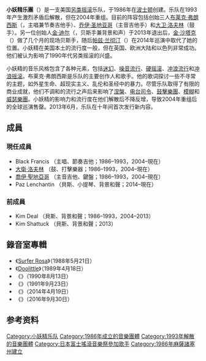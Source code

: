 {{Infobox musical artist
| name            = {{lang|en|Pixies}}<br>小妖精乐團
| image           = Pixies 2004.jpg
| caption         = 摄于2004年6月，从左至右：圣地亚哥、弗朗西斯、洛夫林和迪尔。
| image_size = 250
| landscape       = yes
| background      = group_or_band
| origin          = {{USA}}[[马萨诸塞州|马萨诸塞州]][[波士顿|波士顿]]
| genre           = {{flatlist|
*[[另类摇滚|另类摇滚]]
*[[独立摇滚|独立摇滚]]<ref>[http://www.theguardian.com/music/2014/nov/27/pixies-doolittle-25-review "Pixies: Doolittle 25 review – alt-rock milestone from US indie’s weirdest stars"], ''The Guardian'', 27 November 2014.  Retrieved 3 May 2015.</ref>
}}
| years_active    = 1986年-93年、2004年-现今
| label           = [[4AD|4AD]]、[[Elektra唱片|Elektra]]、[[Cooking_Vinyl|Cooking Vinyl]]、[[Spin_Art_Records|Spin Art]]、Artemis、Pixiesmusic、[[PIAS_Recordings|PIAS]]
| associated_acts = [[The_Amps乐队|The Amps乐队]]、[[The_Breeders乐队|The Breeders乐队]]、[[Grand_Duchy乐队|Grand Duchy乐队]]、[[The_Martinis乐队|The Martinis乐队]]、[[The_Muffs乐队|The Muffs乐队]]、[[The_Pandoras乐队|The Pandoras乐队]]
| website         = {{URL|http://www.pixiesmusic.com/}}
| current_members = 
* [[布莱克·弗朗西斯|布莱克·弗朗西斯]]
* [[大卫·洛夫林|大卫·洛夫林]]
* [[乔伊·圣地亚哥|乔伊·圣地亚哥]]
* [[帕兹·兰彻汀|帕兹·兰彻汀]]
| past_members    = [[金·迪尔|金·迪尔]]
}}
'''小妖精乐團'''（{{lang|en|Pixies}}）是一支美国[[另类摇滚|另类摇滚]]乐队，于1986年在[[波士顿|波士顿]]创建。乐队在1993年产生激烈矛盾后解散，但在2004年重组。目前的阵容包括创始三人[[布莱克·弗朗西斯|布莱克·弗朗西斯]]（{{lang|en|Black Francis}}，主唱兼节奏吉他手）、[[乔伊·圣地亚哥|乔伊·圣地亚哥]]（主音吉他手）和[[大卫·洛夫林|大卫·洛夫林]]（鼓手）。另一位创始人[[金·迪尔|金·迪尔]]（{{lang|en|Kim Deal}}，贝斯手兼背景和声）于2013年退出后，[[金·沙塔克|金·沙塔克]]（{{lang|en|Kim Shattuck}}）做了几个月的现场贝斯手，随后[[帕兹·兰彻汀|帕兹·兰彻汀]]（{{lang|en|Paz Lenchantin}}）在2014年巡演中取代了她的位置。小妖精在美国本土的流行度一般，但在英国、欧洲大陆和以色列非常成功。他们被认为影响了1990年代另类摇滚的兴盛。

小妖精的音乐风格包含了各种元素，包括[[迷幻搖滾|迷幻]]、[[噪音流行|噪音流行]]、[[硬摇滚|硬摇滚]]、[[冲浪流行|冲浪流行]]和[[冲浪摇滚|冲浪摇滚]]。布莱克·弗朗西斯是乐队的主要创作人和歌手。他的歌词探讨一些不寻常的主题，如外星生命、超现实主义、乱伦和圣经中的暴力。尽管乐队取得了有限的商业成就，他们不调和的流行之声后来影响了[[涅槃乐队|涅槃]]、[[电台司令|电台司令]]、[[鼓擊樂團|鼓擊樂團]]、[[模糊_(乐队)|模糊]]和[[威瑟樂團|威瑟樂團]]。小妖精的影响力和流行度在他们解散后不降反增，导致2004年重组后的全球巡演售罄。2013年6月，乐队在十年间首次发行新内容。

==成員==
===現任成員===
* Black Francis （主唱、節奏吉他；1986–1993，2004–現在）
* [[大衛·洛夫林|大衛·洛夫林]] （鼓、打擊樂器；1986–1993，2004–現在）
* [[喬伊·聖地亞哥|喬伊·聖地亞哥]] （主音吉他、鍵盤；1986–1993，2004–現在）
* Paz Lenchantin （貝斯、小提琴、背景和聲；2014–現在）

===前成員===
* Kim Deal （貝斯、背景和聲；1986–1993，2004–2013）
* Kim Shattuck （貝斯、背景和聲；2013）

==錄音室專輯==
*《[[Surfer_Rosa|Surfer Rosa]]》（1988年5月21日）
*《[[Doolittle|Doolittle]]》（1989年4月18日）
*《{{link-en|Bossanova|Bossanova (Pixies album)}}》（1990年8月13日）
*《{{link-en|Trompe le Monde|Trompe le Monde}}》（1991年9月23日）
*《{{link-en|Indie Cindy|Indie Cindy}}》（2014年4月19日）
*《{{link-en|Head Carrier|Head Carrier}}》（2016年9月30日）

== 参考资料 ==
{{Reflist}}

{{DEFAULTSORT:Pixies}}
[[Category:小妖精乐队|Category:小妖精乐队]]
[[Category:1986年成立的音樂團體|Category:1986年成立的音樂團體]]
[[Category:1993年解散的音樂團體|Category:1993年解散的音樂團體]]
[[Category:日本富士搖滾音樂祭參加歌手|Category:日本富士搖滾音樂祭參加歌手]]
[[Category:1986年麻薩諸塞州建立|Category:1986年麻薩諸塞州建立]]